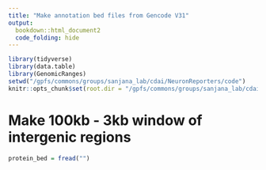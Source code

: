 ```yaml
---
title: "Make annotation bed files from Gencode V31"
output:
  bookdown::html_document2
  code_folding: hide
---
```


```r
library(tidyverse)
library(data.table)
library(GenomicRanges)
setwd("/gpfs/commons/groups/sanjana_lab/cdai/NeuronReporters/code")
knitr::opts_chunk$set(root.dir = "/gpfs/commons/groups/sanjana_lab/cdai/NeuronReporters/code")
```




# Make 100kb - 3kb window of intergenic regions

```r
protein_bed = fread("")
```

